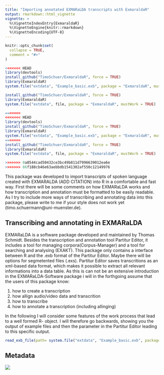 ```yaml
---
title: "Importing annotated EXMARaLDA transcripts with ExmaraldaR"
output: rmarkdown::html_vignette
vignette: >
  %\VignetteIndexEntry{ExmaraldaR}
  %\VignetteEngine{knitr::rmarkdown}
  %\VignetteEncoding{UTF-8}
---
```


```r
knitr::opts_chunk$set(
  collapse = TRUE,
  comment = "#>"
)
```

```r
<<<<<<< HEAD
library(devtools)
install_github("TimoSchuer/ExmaraldaR", force = TRUE)
library(ExmaraldaR)
system.file("extdata", "Example_basic.exb", package = "ExmaraldaR", mustWork = TRUE)

install_github("TimoSchuer/ExmaraldaR", force = TRUE)
library(ExmaraldaR)
system.file("extdata", file, package = "ExmaraldaR", mustWork = TRUE)

=======
<<<<<<< HEAD
library(devtools)
install_github("TimoSchuer/ExmaraldaR", force = TRUE)
library(ExmaraldaR)
system.file("extdata", "Example_basic.exb", package = "ExmaraldaR", mustWork = TRUE)
=======
install_github("TimoSchuer/ExmaraldaR", force = TRUE)
library(ExmaraldaR)
system.file("extdata", file, package = "ExmaraldaR", mustWork = TRUE)

>>>>>>> 0a8544cad50432ce3bc49b811d7996639012ea6e
>>>>>>> 86f188cb46e63aebbdb1541302af550c12149976
```
This package was developed to import transcripts of spoken language created with EXMARALDA (ADD CITATION) into R in a comfortable and fast way. First there will be some comments on how EXMARaLDA works and how transcription and annotation must be formatted to be easily readable. As I try to include more ways of transcribing and annotating data into this package, please write to me if your style does not work yet (timo.schuermann@uni-muenster.de).  

## Transcribing and annotating in EXMARaLDA

EXMARaLDA is a software package developed and maintained by Thomas Schmidt. Besides the transcription and annotation tool Partitur Editor, it includes a tool for managing corpora(Corpus-Manager) and a tool for searching and analysing (EXAKT). This package only contains a interface between R and the .exb format of the Partitur Editor. Maybe there will be options for segmetented files (.exs). Partitur Editor saves transcritions as an xml-based data format, which makes it possible to extract all relevant informations into a data table.
As this is can not be an extensive introduction in the EXMARaLDA-Software package i will in the forthgoing assume that the users of this package know:

1. how to create a transcription
2. how allign audio/video data and transcrition
3. how to transcribe 
4. how to annotate a transcription (including allinging)

In the following I will consider some features of the work process that lead to a well formed R- object. I will therefore go backwards, showing you the output of example files and then the parameter in the Partitur Editor leading to this specific output.

```r
read_exb_file(path= system.file("extdata", "Example_basic.exb", package = "ExmaraldaR", mustWork = TRUE), readAnn = FALSE, addMetaData = TRUE)
```



## Metadata

![](C:\Users\Admin\sciebo\R\Kookkurrenz\Paket\metadata.png)
